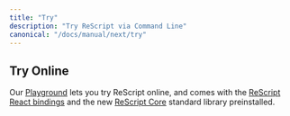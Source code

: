 ```yaml
---
title: "Try"
description: "Try ReScript via Command Line"
canonical: "/docs/manual/next/try"
---
```


## Try Online

Our [Playground](/try) lets you try ReScript online, and comes with the [ReScript React bindings](/docs/react/next/introduction) and the new [ReScript Core](https://github.com/rescript-association/rescript-core) standard library preinstalled.
